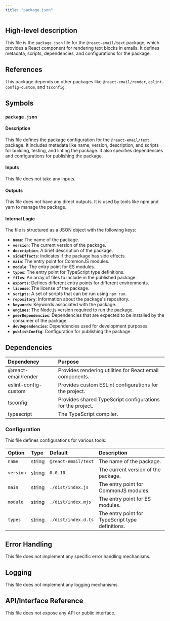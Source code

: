 ```yaml
---
title: "package.json"
---
```


## High-level description
This file is the `package.json` file for the `@react-email/text` package, which provides a React component for rendering text blocks in emails. It defines metadata, scripts, dependencies, and configurations for the package.

## References
This package depends on other packages like `@react-email/render`, `eslint-config-custom`, and `tsconfig`.

## Symbols
### `package.json`
#### Description
This file defines the package configuration for the `@react-email/text` package. It includes metadata like name, version, description, and scripts for building, testing, and linting the package. It also specifies dependencies and configurations for publishing the package.

#### Inputs
This file does not take any inputs.

#### Outputs
This file does not have any direct outputs. It is used by tools like npm and yarn to manage the package.

#### Internal Logic
The file is structured as a JSON object with the following keys:

* **`name`**: The name of the package.
* **`version`**: The current version of the package.
* **`description`**: A brief description of the package.
* **`sideEffects`**: Indicates if the package has side effects.
* **`main`**: The entry point for CommonJS modules.
* **`module`**: The entry point for ES modules.
* **`types`**: The entry point for TypeScript type definitions.
* **`files`**: An array of files to include in the published package.
* **`exports`**: Defines different entry points for different environments.
* **`license`**: The license of the package.
* **`scripts`**: A set of scripts that can be run using `npm run`.
* **`repository`**: Information about the package's repository.
* **`keywords`**: Keywords associated with the package.
* **`engines`**: The Node.js version required to run the package.
* **`peerDependencies`**: Dependencies that are expected to be installed by the consumer of the package.
* **`devDependencies`**: Dependencies used for development purposes.
* **`publishConfig`**: Configuration for publishing the package.

## Dependencies
| Dependency | Purpose |
|:-----------|:--------|
| @react-email/render | Provides rendering utilities for React email components. |
| eslint-config-custom | Provides custom ESLint configurations for the project. |
| tsconfig | Provides shared TypeScript configurations for the project. |
| typescript | The TypeScript compiler. |

### Configuration
This file defines configurations for various tools:

| Option | Type | Default | Description |
|:-------|:-----|:--------|:------------|
| `name` | string | `@react-email/text` | The name of the package. |
| `version` | string | `0.0.10` | The current version of the package. |
| `main` | string | `./dist/index.js` | The entry point for CommonJS modules. |
| `module` | string | `./dist/index.mjs` | The entry point for ES modules. |
| `types` | string | `./dist/index.d.ts` | The entry point for TypeScript type definitions. |

## Error Handling
This file does not implement any specific error handling mechanisms.

## Logging
This file does not implement any logging mechanisms.

## API/Interface Reference
This file does not expose any API or public interface.
